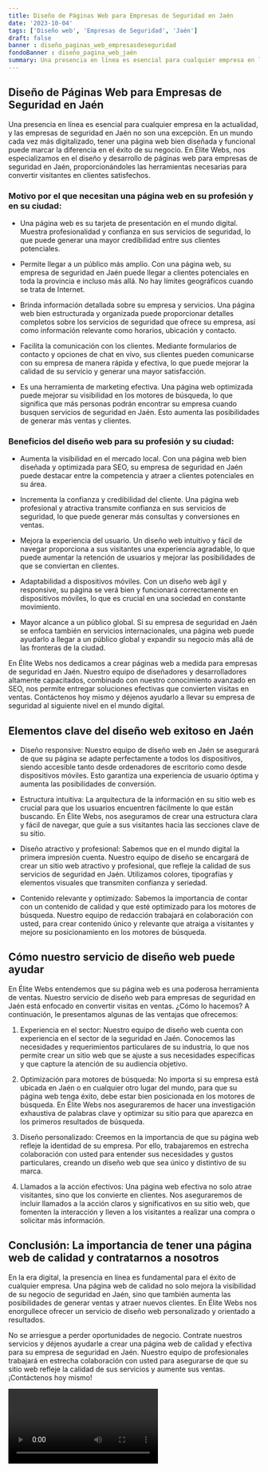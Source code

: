 ```yaml
---
title: Diseño de Páginas Web para Empresas de Seguridad en Jaén
date: '2023-10-04'
tags: ['Diseño web', 'Empresas de Seguridad', 'Jaén']
draft: false
banner : diseño_paginas_web_empresasdeseguridad
fondoBanner : diseño_pagina_web_jaén
summary: Una presencia en línea es esencial para cualquier empresa en la actualidad, y las empresas de seguridad en Jaén no son una excepción. En un mundo cada vez más digitalizado, tener una página web bien diseñada y funcional puede marcar la diferencia en el éxito de su negocio. En Élite Webs, nos especializamos en el diseño y desarrollo de páginas web para empresas de seguridad en Jaén, proporcionándoles las herramientas necesarias para convertir visitantes en clientes satisfechos.
---
```


## Diseño de Páginas Web para Empresas de Seguridad en Jaén

Una presencia en línea es esencial para cualquier empresa en la actualidad, y las empresas de seguridad en Jaén no son una excepción. En un mundo cada vez más digitalizado, tener una página web bien diseñada y funcional puede marcar la diferencia en el éxito de su negocio. En Élite Webs, nos especializamos en el diseño y desarrollo de páginas web para empresas de seguridad en Jaén, proporcionándoles las herramientas necesarias para convertir visitantes en clientes satisfechos.

### Motivo por el que necesitan una página web en su profesión y en su ciudad:

- Una página web es su tarjeta de presentación en el mundo digital. Muestra profesionalidad y confianza en sus servicios de seguridad, lo que puede generar una mayor credibilidad entre sus clientes potenciales.

- Permite llegar a un público más amplio. Con una página web, su empresa de seguridad en Jaén puede llegar a clientes potenciales en toda la provincia e incluso más allá. No hay límites geográficos cuando se trata de Internet.

- Brinda información detallada sobre su empresa y servicios. Una página web bien estructurada y organizada puede proporcionar detalles completos sobre los servicios de seguridad que ofrece su empresa, así como información relevante como horarios, ubicación y contacto.

- Facilita la comunicación con los clientes. Mediante formularios de contacto y opciones de chat en vivo, sus clientes pueden comunicarse con su empresa de manera rápida y efectiva, lo que puede mejorar la calidad de su servicio y generar una mayor satisfacción.

- Es una herramienta de marketing efectiva. Una página web optimizada puede mejorar su visibilidad en los motores de búsqueda, lo que significa que más personas podrán encontrar su empresa cuando busquen servicios de seguridad en Jaén. Esto aumenta las posibilidades de generar más ventas y clientes.

### Beneficios del diseño web para su profesión y su ciudad:

- Aumenta la visibilidad en el mercado local. Con una página web bien diseñada y optimizada para SEO, su empresa de seguridad en Jaén puede destacar entre la competencia y atraer a clientes potenciales en su área.

- Incrementa la confianza y credibilidad del cliente. Una página web profesional y atractiva transmite confianza en sus servicios de seguridad, lo que puede generar más consultas y conversiones en ventas.

- Mejora la experiencia del usuario. Un diseño web intuitivo y fácil de navegar proporciona a sus visitantes una experiencia agradable, lo que puede aumentar la retención de usuarios y mejorar las posibilidades de que se conviertan en clientes.

- Adaptabilidad a dispositivos móviles. Con un diseño web ágil y responsive, su página se verá bien y funcionará correctamente en dispositivos móviles, lo que es crucial en una sociedad en constante movimiento.

- Mayor alcance a un público global. Si su empresa de seguridad en Jaén se enfoca también en servicios internacionales, una página web puede ayudarlo a llegar a un público global y expandir su negocio más allá de las fronteras de la ciudad.

En Élite Webs nos dedicamos a crear páginas web a medida para empresas de seguridad en Jaén. Nuestro equipo de diseñadores y desarrolladores altamente capacitados, combinado con nuestro conocimiento avanzado en SEO, nos permite entregar soluciones efectivas que convierten visitas en ventas. Contáctenos hoy mismo y déjenos ayudarlo a llevar su empresa de seguridad al siguiente nivel en el mundo digital.

<GifSeo />

<Cta />

## Elementos clave del diseño web exitoso en Jaén

- Diseño responsive: Nuestro equipo de diseño web en Jaén se asegurará de que su página se adapte perfectamente a todos los dispositivos, siendo accesible tanto desde ordenadores de escritorio como desde dispositivos móviles. Esto garantiza una experiencia de usuario óptima y aumenta las posibilidades de conversión.

- Estructura intuitiva: La arquitectura de la información en su sitio web es crucial para que los usuarios encuentren fácilmente lo que están buscando. En Élite Webs, nos aseguramos de crear una estructura clara y fácil de navegar, que guíe a sus visitantes hacia las secciones clave de su sitio.

- Diseño atractivo y profesional: Sabemos que en el mundo digital la primera impresión cuenta. Nuestro equipo de diseño se encargará de crear un sitio web atractivo y profesional, que refleje la calidad de sus servicios de seguridad en Jaén. Utilizamos colores, tipografías y elementos visuales que transmiten confianza y seriedad.

- Contenido relevante y optimizado: Sabemos la importancia de contar con un contenido de calidad y que esté optimizado para los motores de búsqueda. Nuestro equipo de redacción trabajará en colaboración con usted, para crear contenido único y relevante que atraiga a visitantes y mejore su posicionamiento en los motores de búsqueda.

## Cómo nuestro servicio de diseño web puede ayudar

En Élite Webs entendemos que su página web es una poderosa herramienta de ventas. Nuestro servicio de diseño web para empresas de seguridad en Jaén está enfocado en convertir visitas en ventas. ¿Cómo lo hacemos? A continuación, le presentamos algunas de las ventajas que ofrecemos:

1. Experiencia en el sector: Nuestro equipo de diseño web cuenta con experiencia en el sector de la seguridad en Jaén. Conocemos las necesidades y requerimientos particulares de su industria, lo que nos permite crear un sitio web que se ajuste a sus necesidades específicas y que capture la atención de su audiencia objetivo.

2. Optimización para motores de búsqueda: No importa si su empresa está ubicada en Jaén o en cualquier otro lugar del mundo, para que su página web tenga éxito, debe estar bien posicionada en los motores de búsqueda. En Élite Webs nos aseguraremos de hacer una investigación exhaustiva de palabras clave y optimizar su sitio para que aparezca en los primeros resultados de búsqueda.

3. Diseño personalizado: Creemos en la importancia de que su página web refleje la identidad de su empresa. Por ello, trabajaremos en estrecha colaboración con usted para entender sus necesidades y gustos particulares, creando un diseño web que sea único y distintivo de su marca.

4. Llamados a la acción efectivos: Una página web efectiva no solo atrae visitantes, sino que los convierte en clientes. Nos aseguraremos de incluir llamados a la acción claros y significativos en su sitio web, que fomenten la interacción y lleven a los visitantes a realizar una compra o solicitar más información.

## Conclusión: La importancia de tener una página web de calidad y contratarnos a nosotros

En la era digital, la presencia en línea es fundamental para el éxito de cualquier empresa. Una página web de calidad no solo mejora la visibilidad de su negocio de seguridad en Jaén, sino que también aumenta las posibilidades de generar ventas y atraer nuevos clientes. En Élite Webs nos enorgullece ofrecer un servicio de diseño web personalizado y orientado a resultados.

No se arriesgue a perder oportunidades de negocio. Contrate nuestros servicios y déjenos ayudarle a crear una página web de calidad y efectiva para su empresa de seguridad en Jaén. Nuestro equipo de profesionales trabajará en estrecha colaboración con usted para asegurarse de que su sitio web refleje la calidad de sus servicios y aumente sus ventas. ¡Contáctenos hoy mismo!

<Video />

<CtaBot job='Empresas de Seguridad' city='Jaén'/>

<Gmaps query='Jaén+españa+maps' />